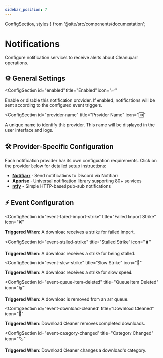 ```yaml
---
sidebar_position: 7
---
```


  ConfigSection, 
  styles 
} from '@site/src/components/documentation';

# Notifications

Configure notification services to receive alerts about Cleanuparr operations.

<div className={styles.documentationPage}>

<div className={styles.section}>

<h2 className={styles.sectionTitle}>
  <span className={styles.sectionIcon}>⚙️</span>
  General Settings
</h2>

<ConfigSection
  id="enabled"
  title="Enabled"
  icon="✅"
>

Enable or disable this notification provider. If enabled, notifications will be sent according to the configured event triggers.

</ConfigSection>

<ConfigSection
  id="provider-name"
  title="Provider Name"
  icon="🆔"
>

A unique name to identify this provider. This name will be displayed in the user interface and logs.

</ConfigSection>

</div>

<div className={styles.section}>

<h2 className={styles.sectionTitle}>
  <span className={styles.sectionIcon}>🛠️</span>
  Provider-Specific Configuration
</h2>

<p className={styles.sectionDescription}>
  Each notification provider has its own configuration requirements. Click on the provider below for detailed setup instructions:
</p>

- **[Notifiarr](./notifiarr)** - Send notifications to Discord via Notifiarr
- **[Apprise](./apprise)** - Universal notification library supporting 80+ services
- **[ntfy](./ntfy)** - Simple HTTP-based pub-sub notifications

</div>

<div className={styles.section}>

<h2 className={styles.sectionTitle}>
  <span className={styles.sectionIcon}>⚡</span>
  Event Configuration
</h2>

<ConfigSection
  id="event-failed-import-strike"
  title="Failed Import Strike"
  icon="❌"
>

**Triggered When**: A download receives a strike for failed import.

</ConfigSection>

<ConfigSection
  id="event-stalled-strike"
  title="Stalled Strike"
  icon="⏸️"
>

**Triggered When**: A download receives a strike for being stalled.

</ConfigSection>

<ConfigSection
  id="event-slow-strike"
  title="Slow Strike"
  icon="🐌"
>

**Triggered When**: A download receives a strike for slow speed.

</ConfigSection>

<ConfigSection
  id="event-queue-item-deleted"
  title="Queue Item Deleted"
  icon="🗑️"
>

**Triggered When**: A download is removed from an arr queue.

</ConfigSection>

<ConfigSection
  id="event-download-cleaned"
  title="Download Cleaned"
  icon="🧽"
>

**Triggered When**: Download Cleaner removes completed downloads.

</ConfigSection>

<ConfigSection
  id="event-category-changed"
  title="Category Changed"
  icon="🏷️"
>

**Triggered When**: Download Cleaner changes a download's category.

</ConfigSection>

</div>

</div>